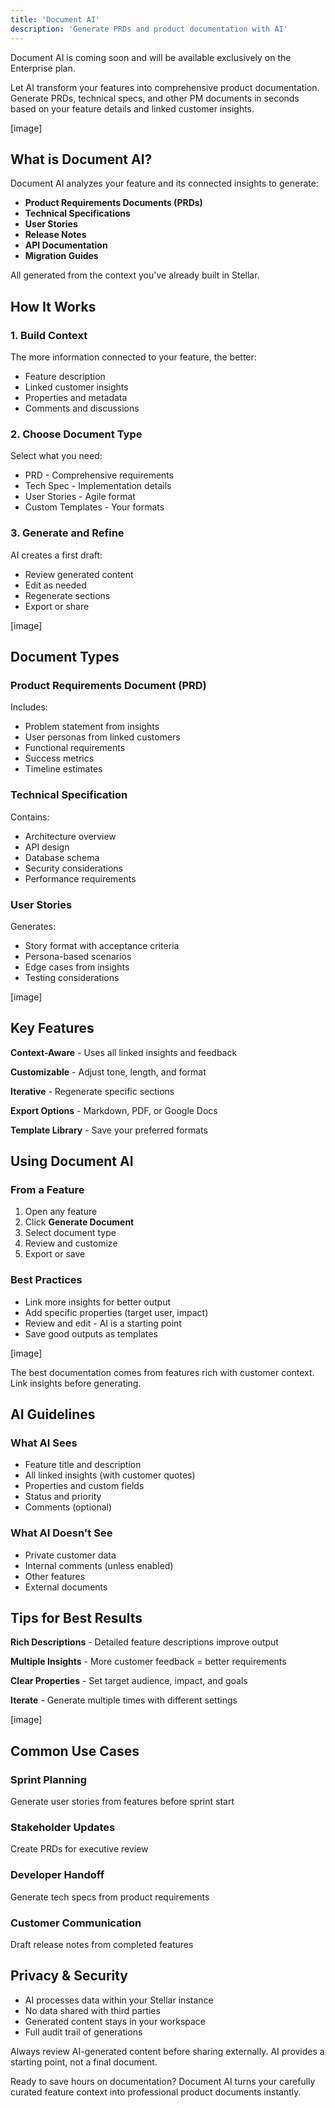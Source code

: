 ```yaml
---
title: 'Document AI'
description: 'Generate PRDs and product documentation with AI'
---
```


<Note>
Document AI is coming soon and will be available exclusively on the Enterprise plan.
</Note>

Let AI transform your features into comprehensive product documentation. Generate PRDs, technical specs, and other PM documents in seconds based on your feature details and linked customer insights.

[image]

## What is Document AI?

Document AI analyzes your feature and its connected insights to generate:
- **Product Requirements Documents (PRDs)**
- **Technical Specifications**
- **User Stories**
- **Release Notes**
- **API Documentation**
- **Migration Guides**

All generated from the context you've already built in Stellar.

## How It Works

### 1. Build Context
The more information connected to your feature, the better:
- Feature description
- Linked customer insights
- Properties and metadata
- Comments and discussions

### 2. Choose Document Type
Select what you need:
- PRD - Comprehensive requirements
- Tech Spec - Implementation details
- User Stories - Agile format
- Custom Templates - Your formats

### 3. Generate and Refine
AI creates a first draft:
- Review generated content
- Edit as needed
- Regenerate sections
- Export or share

[image]

## Document Types

### Product Requirements Document (PRD)
Includes:
- Problem statement from insights
- User personas from linked customers
- Functional requirements
- Success metrics
- Timeline estimates

### Technical Specification
Contains:
- Architecture overview
- API design
- Database schema
- Security considerations
- Performance requirements

### User Stories
Generates:
- Story format with acceptance criteria
- Persona-based scenarios
- Edge cases from insights
- Testing considerations

[image]

## Key Features

**Context-Aware** - Uses all linked insights and feedback

**Customizable** - Adjust tone, length, and format

**Iterative** - Regenerate specific sections

**Export Options** - Markdown, PDF, or Google Docs

**Template Library** - Save your preferred formats

## Using Document AI

### From a Feature
1. Open any feature
2. Click **Generate Document**
3. Select document type
4. Review and customize
5. Export or save

### Best Practices
- Link more insights for better output
- Add specific properties (target user, impact)
- Review and edit - AI is a starting point
- Save good outputs as templates

[image]

<Info>
The best documentation comes from features rich with customer context. Link insights before generating.
</Info>

## AI Guidelines

### What AI Sees
- Feature title and description
- All linked insights (with customer quotes)
- Properties and custom fields
- Status and priority
- Comments (optional)

### What AI Doesn't See
- Private customer data
- Internal comments (unless enabled)
- Other features
- External documents

## Tips for Best Results

**Rich Descriptions** - Detailed feature descriptions improve output

**Multiple Insights** - More customer feedback = better requirements

**Clear Properties** - Set target audience, impact, and goals

**Iterate** - Generate multiple times with different settings

[image]

## Common Use Cases

### Sprint Planning
Generate user stories from features before sprint start

### Stakeholder Updates
Create PRDs for executive review

### Developer Handoff
Generate tech specs from product requirements

### Customer Communication
Draft release notes from completed features

## Privacy & Security

- AI processes data within your Stellar instance
- No data shared with third parties
- Generated content stays in your workspace
- Full audit trail of generations

<Warning>
Always review AI-generated content before sharing externally. AI provides a starting point, not a final document.
</Warning>

Ready to save hours on documentation? Document AI turns your carefully curated feature context into professional product documents instantly.